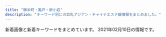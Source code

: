 ```yaml
---
title: "錦糸町・亀戸・新小岩"
description: "キーワード別にの巨乳アジアン・チャイナエステ嬢情報をまとめました。"
---
```


新着画像と新着キーワードをまとめています。
2021年02月10日の情報です。

<DmmAffiliateIns />
<KeywordTable
  shops={
    [
    {
        "station": "JR\u9326\u7cf8\u753a\u99c5\u5317\u53e3",
        "name": "\u30b9\u30de\u30a4\u30eb",
        "img_links": [
            "http://kinshicho-es.xyz/images/left1_2_02.jpg",
            "http://kinshicho-es.xyz/images/top1.jpg",
            "http://kinshicho-es.xyz/images/r2.jpg",
            "http://kinshicho-es.xyz/images/g41.jpg",
            "http://kinshicho-es.xyz/images/g2.jpg",
            "http://kinshicho-es.xyz/images/r1.jpg",
            "http://kinshicho-es.xyz/images/r4.jpg",
            "http://kinshicho-es.xyz/images/top.jpg",
            "http://kinshicho-es.xyz/images/b2.jpg",
            "http://kinshicho-es.xyz/images/b1.jpg",
            "http://kinshicho-es.xyz/images/news-tit1.jpg",
            "http://kinshicho-es.xyz/images/g0.jpg",
            "http://kinshicho-es.xyz/images/g51.jpg",
            "http://kinshicho-es.xyz/images/r3.jpg",
            "http://kinshicho-es.xyz/images/g3.jpg",
            "http://kinshicho-es.xyz/images/g5.jpg"
        ],
        "keywords": {
            "C": 7
        },
        "url": "http://kinshicho-es.xyz/"
    },
    {
        "img_links": [
            "http://iyasimori.jpest.net/uploads//sites/37/2021/01/g2-2-150x150.jpg",
            "http://iyasimori.jpest.net/uploads//sites/37/2021/01/r4-1.jpg",
            "http://iyasimori.jpest.net/uploads//sites/37/2021/01/tite-staff.jpg",
            "http://iyasimori.jpest.net/uploads//sites/37/2021/01/g1-3-150x150.jpg",
            "http://iyasimori.jpest.net/uploads//sites/37/2021/01/a2.jpg",
            "http://iyasimori.jpest.net/uploads//sites/37/2021/01/g4-150x150.jpg",
            "http://iyasimori.jpest.net/uploads//sites/37/2021/01/g2-2.jpg",
            "http://iyasimori.jpest.net/uploads//sites/37/2021/01/r6.jpg",
            "http://iyasimori.jpest.net/uploads//sites/37/2021/01/g5.jpg",
            "http://iyasimori.jpest.net/uploads//sites/37/2021/01/mobile.png",
            "http://iyasimori.jpest.net/uploads//sites/37/2021/01/r3-1.jpg",
            "http://iyasimori.jpest.net/uploads//sites/37/2021/01/top.jpg",
            "http://iyasimori.jpest.net/uploads//sites/37/2021/01/g5-150x150.jpg",
            "http://iyasimori.jpest.net/uploads//sites/37/2021/01/news03.png",
            "http://iyasimori.jpest.net/uploads//sites/37/2021/01/news01.png",
            "http://iyasimori.jpest.net/uploads//sites/37/2021/01/a.jpg",
            "http://iyasimori.jpest.net/uploads//sites/37/2021/01/g1-3.jpg",
            "http://iyasimori.jpest.net/uploads//sites/37/2021/01/g3-2-150x150.jpg",
            "http://iyasimori.jpest.net/uploads//sites/37/2021/01/bj_03.jpg",
            "http://iyasimori.jpest.net/uploads//sites/37/2021/01/g4.jpg",
            "http://iyasimori.jpest.net/uploads//sites/37/2021/01/r5.jpg",
            "http://iyasimori.jpest.net/uploads//sites/37/2021/01/g3-2.jpg"
        ],
        "url": "http://iyasimori.jpest.net/",
        "name": "\u7652\u3057\u306e\u68ee",
        "keywords": {},
        "station": "\u9752\u7825\u99c5"
    },
    {
        "station": "JR\u5c0f\u5ca9\u99c5\u5357\u53e3",
        "url": "http://thaipataya.chm.jp/",
        "keywords": {
            "\u30bb\u30af\u30b7\u30fc": 1,
            "C": 12
        },
        "name": "\u30d1\u30bf\u30e4",
        "img_links": [
            "https://chm.jp/domains1/thaipataya/myimg/imgcom36607_sp.jpg",
            "https://chm.jp/domains1/thaipataya/myimg/imgcom36614_sp.jpg",
            "https://chm.jp/domains1/thaipataya/myimg/imgcom37661_sp.png",
            "https://chm.jp/domains1/thaipataya/myimg/imgcom37356_sp.jpg",
            "https://chm.jp/domains1/thaipataya/myimg/imgcom36633_sp.jpg",
            "https://chm.jp/domains1/thaipataya/myimg/slideimg36561_sp.jpg",
            "https://chm.jp/domains1/thaipataya/myimg/imgcom37361_sp.png",
            "https://chm.jp/domains1/thaipataya/myimg/imgcom36613_sp.jpg",
            "https://chm.jp/domains1/thaipataya/myimg/imgcom37740_sp.png",
            "https://chm.jp/domains1/thaipataya/myimg/imgcom36603_sp.png",
            "https://chm.jp/domains1/thaipataya/myimg/imgcom36578_sp.jpg",
            "https://chm.jp/domains1/thaipataya/myimg/imgcom36566_sp.png",
            "https://chm.jp/domains1/thaipataya/myimg/imgcom37668_sp.png",
            "https://chm.jp/sozai/0_4999/bn122_sp.png",
            "https://chm.jp/domains1/thaipataya/myimg/imgcom37739_sp.png",
            "https://chm.jp/domains1/thaipataya/myimg/imgcom37737_sp.png",
            "https://chm.jp/domains1/thaipataya/myimg/imgcom37730_sp.png",
            "https://chm.jp/domains1/thaipataya/myimg/imgcom37731_sp.png",
            "https://chm.jp/domains1/thaipataya/myimg/imgcom36579_sp.jpg",
            "https://chm.jp/domains1/thaipataya/myimg/imgcom37654_sp.jpg",
            "https://chm.jp/domains1/thaipataya/myimg/slideimg36562_sp.jpg",
            "https://chm.jp/domains1/thaipataya/myimg/imgcom37174_sp.png",
            "https://chm.jp/domains1/thaipataya/myimg/imgcom37734_sp.png",
            "https://chm.jp/domains1/thaipataya/myimg/imgcom36618_sp.png",
            "https://chm.jp/domains1/thaipataya/myimg/imgcom37655_sp.jpg",
            "https://chm.jp/domains1/thaipataya/myimg/imgcom37833_sp.jpg",
            "https://chm.jp/domains1/thaipataya/myimg/imgcom37666_sp.jpg",
            "https://chm.jp/domains1/thaipataya/myimg/imgcom36577_sp.jpg",
            "http://chm.jp/img/linebutton_82x20.png",
            "https://chm.jp/domains1/thaipataya/myimg/imgcom37840_sp.jpg",
            "https://chm.jp/domains1/thaipataya/myimg/imgcom37067_sp.png",
            "https://chm.jp/domains1/thaipataya/myimg/imgcom37357_sp.jpg",
            "https://chm.jp/domains1/thaipataya/myimg/imgcom37725_sp.png",
            "https://chm.jp/domains1/thaipataya/myimg/imgcom36604_sp.jpg",
            "https://chm.jp/domains1/thaipataya/myimg/imgcom37729_sp.png",
            "https://chm.jp/domains1/thaipataya/myimg/imgcom37659_sp.png",
            "https://chm.jp/domains1/thaipataya/myimg/imgcom37660_sp.png",
            "https://chm.jp/domains1/thaipataya/myimg/imgcom37841_sp.jpg",
            "https://chm.jp/domains1/thaipataya/myimg/imgcom37738_sp.png",
            "https://chm.jp/domains1/thaipataya/myimg/imgcom37657_sp.jpg",
            "https://chm.jp/domains1/thaipataya/myimg/imgcom36634_sp.jpg",
            "https://chm.jp/domains1/thaipataya/myimg/imgcom37653_sp.jpg",
            "https://chm.jp/domains1/thaipataya/myimg/imgcom37068_sp.png",
            "https://chm.jp/domains1/thaipataya/myimg/imgcom37355_sp.jpg",
            "https://chm.jp/domains1/thaipataya/myimg/imgcom36635_sp.jpg",
            "https://chm.jp/domains1/thaipataya/myimg/imgcom37667_sp.png",
            "https://chm.jp/domains1/thaipataya/myimg/imgcom37362_sp.png",
            "https://chm.jp/domains1/thaipataya/myimg/imgcom37358_sp.jpg",
            "https://chm.jp/domains1/thaipataya/myimg/imgcom37663_sp.jpg",
            "https://chm.jp/domains1/thaipataya/myimg/imgcom37728_sp.png",
            "https://chm.jp/domains1/thaipataya/myimg/imgcom37736_sp.png",
            "https://chm.jp/domains1/thaipataya/myimg/imgcom36567_sp.jpg",
            "https://chm.jp/domains1/thaipataya/myimg/imgcom36615_sp.png",
            "https://chm.jp/domains1/thaipataya/myimg/imgcom37664_sp.png",
            "https://chm.jp/domains1/thaipataya/myimg/imgcom37834_sp.jpg",
            "https://chm.jp/domains1/thaipataya/myimg/imgcom37733_sp.png",
            "https://chm.jp/domains1/thaipataya/myimg/imgcom37727_sp.png",
            "https://chm.jp/domains1/thaipataya/myimg/imgcom36636_sp.jpg",
            "https://chm.jp/domains1/thaipataya/myimg/imgcom36581_sp.jpg",
            "https://chm.jp/domains1/thaipataya/myimg/imgcom37669_sp.jpg",
            "https://chm.jp/domains1/thaipataya/myimg/imgcom37656_sp.jpg",
            "https://chm.jp/domains1/thaipataya/myimg/imgcom37839_sp.jpg",
            "https://chm.jp/domains1/thaipataya/myimg/slideimg36560_sp.jpg",
            "https://chm.jp/domains1/thaipataya/myimg/imgcom37726_sp.png",
            "https://chm.jp/domains1/thaipataya/myimg/imgcom37665_sp.jpg",
            "https://chm.jp/domains1/thaipataya/myimg/imgcom37662_sp.png",
            "https://chm.jp/domains1/thaipataya/myimg/imgcom36605_sp.jpg",
            "https://chm.jp/domains1/thaipataya/myimg/imgcom37732_sp.png",
            "https://chm.jp/domains1/thaipataya/myimg/imgcom37359_sp.jpg",
            "https://chm.jp/domains1/thaipataya/myimg/imgcom37177_sp.png",
            "https://chm.jp/domains1/thaipataya/myimg/imgcom37658_sp.png",
            "https://chm.jp/domains1/thaipataya/myimg/imgcom36619_sp.jpg",
            "https://chm.jp/domains1/thaipataya/myimg/imgcom36565_sp.jpg",
            "https://chm.jp/domains1/thaipataya/myimg/imgcom37710_sp.jpg",
            "https://chm.jp/domains1/thaipataya/myimg/imgcom36580_sp.jpg",
            "https://chm.jp/domains1/thaipataya/myimg/imgcom36606_sp.jpg",
            "https://chm.jp/domains1/thaipataya/myimg/imgcom37360_sp.jpg",
            "https://chm.jp/domains1/thaipataya/myimg/imgcom37789_sp.png",
            "https://chm.jp/domains1/thaipataya/myimg/imgcom36582_sp.jpg",
            "https://chm.jp/domains1/thaipataya/myimg/imgcom37172_sp.png",
            "https://chm.jp/sozai/0_4999/bn112_sp.png"
        ]
    },
    {
        "station": "JR\u4e80\u6238\u99c5\u5317\u53e3",
        "keywords": {
            "C": 15
        },
        "name": "\u604b\u4eba",
        "img_links": [
            "http://kameido.info/images/1.jpg",
            "http://kameido.info/images/mobile.png",
            "http://kameido.info/images/5.jpg",
            "http://kameido.info/images/6.jpg",
            "http://kameido.info/images/g0.jpg",
            "http://kameido.info/images/r1.jpg",
            "http://kameido.info/images/4.jpg",
            "http://kameido.info/images/2.jpg",
            "http://kameido.info/images/r4.jpg",
            "http://kameido.info/images/3.jpg",
            "http://kameido.info/images/r3.jpg",
            "http://kameido.info/images/new1.jpg",
            "http://kameido.info/images/r2.jpg",
            "http://kameido.info/images/top.jpg"
        ],
        "url": "http://kameido.info/"
    },
    {
        "keywords": {
            "E": 18,
            "G": 9
        },
        "name": "\u4e00\u6642",
        "url": "http://biwert.xyz/",
        "img_links": [
            "http://biwert.xyz/uploads/180620/1-1P62010154K00.png",
            "http://biwert.xyz/uploads/201007/1-20100G4464b26.jpg",
            "http://biwert.xyz/templets/default/picture/staff_t.jpg",
            "http://biwert.xyz/uploads/allimg/180620/1-1P6201013133b.jpg",
            "http://biwert.xyz/uploads/allimg/180620/1-1P620101640O8.png",
            "http://biwert.xyz/uploads/201003/1-2010031G432629.jpg",
            "http://biwert.xyz/images/1-1P621101232H4.png",
            "http://biwert.xyz/templets/default/picture/news.jpg",
            "http://biwert.xyz/uploads/180620/1-1P62010193X63.jpg",
            "http://biwert.xyz/templets/default/picture/rec1.png",
            "http://biwert.xyz/uploads/201003/1-2010031G35C32.jpg",
            "http://biwert.xyz/uploads/201003/1-2010031G3421X.jpg",
            "http://biwert.xyz/uploads/180620/1-1P620101629244.png",
            "http://biwert.xyz/uploads/201109/1-201109141105216.jpg",
            "http://biwert.xyz/uploads/201003/1-2010031G415110.jpg",
            "http://biwert.xyz/templets/default/picture/interior_t.jpg",
            "http://biwert.xyz/templets/default/picture/head.jpg",
            "http://biwert.xyz/uploads/201006/1-2010061F032C0.jpg",
            "http://biwert.xyz/uploads/201006/1-2010061A941445.jpg"
        ],
        "station": "JR\u5c0f\u5ca9\u99c5\u5317\u53e3"
    },
    {
        "img_links": [
            "http://nanaesute.pw/images/g1.jpg",
            "http://nanaesute.pw/images/top_bn2.jpg",
            "http://nanaesute.pw/images/top_bn1.jpg",
            "http://nanaesute.pw/images/flash1.jpg",
            "http://nanaesute.pw/images/g3.jpg",
            "http://nanaesute.pw/images/flash.jpg",
            "http://nanaesute.pw/images/side3.png",
            "http://nanaesute.pw/images/top.png"
        ],
        "keywords": {
            "C": 7
        },
        "station": "JR\u9326\u7cf8\u753a\u99c5",
        "name": "\u306a\u306a",
        "url": "http://nanaesute.pw/"
    },
    {
        "name": "Piano",
        "station": "JR\u65b0\u5c0f\u5ca9\u99c5\u5357\u53e3",
        "keywords": {},
        "url": "https://piano.sweet-relaxation.com/",
        "img_links": [
            "https://piano.sweet-relaxation.com/img/cast/luna-02.jpg",
            "https://piano.sweet-relaxation.com/img/cast/nico-02.jpg",
            "https://piano.sweet-relaxation.com/img/cast/miky-03.jpg",
            "https://piano.sweet-relaxation.com/img/cast/aini-03.jpg",
            "https://piano.sweet-relaxation.com/img/cast/aye-02.jpg",
            "https://piano.sweet-relaxation.com/img/slick/sl-5.jpg",
            "https://piano.sweet-relaxation.com/img/cast/lili-04.jpg",
            "https://piano.sweet-relaxation.com/img/cast/miky-01.jpg",
            "https://piano.sweet-relaxation.com/img/cast/miya-03.jpg",
            "https://piano.sweet-relaxation.com/img/cast/ebi-02.jpg",
            "https://piano.sweet-relaxation.com/img/slick/sl-2.jpg",
            "https://piano.sweet-relaxation.com/img/cast/luna-01.jpg",
            "https://piano.sweet-relaxation.com/img/cast/nana-04.jpg",
            "https://piano.sweet-relaxation.com/img/cast/lili-03.jpg",
            "https://piano.sweet-relaxation.com/img/cast/ai-03.jpg",
            "https://piano.sweet-relaxation.com/img/cast/aini-02.jpg",
            "https://piano.sweet-relaxation.com/img/cast/aini-04.jpg",
            "https://piano.sweet-relaxation.com/img/interior/int-02.jpg",
            "https://piano.sweet-relaxation.com/img/cast/lili-02.jpg",
            "https://piano.sweet-relaxation.com/img/cast/luna-03.jpg",
            "https://piano.sweet-relaxation.com/img/cast/nico-03.jpg",
            "https://piano.sweet-relaxation.com/img/cast/nico-01.jpg",
            "https://piano.sweet-relaxation.com/img/cast/aye-04.jpg",
            "https://piano.sweet-relaxation.com/img/cast/aki-01.jpg",
            "https://piano.sweet-relaxation.com/img/cast/coco-01.jpg",
            "https://piano.sweet-relaxation.com/img/slick/sl-3.jpg",
            "https://piano.sweet-relaxation.com/img/cast/coco-04.jpg",
            "https://piano.sweet-relaxation.com/img/interior/int-04.jpg",
            "https://piano.sweet-relaxation.com/img/cast/lili-01.jpg",
            "https://piano.sweet-relaxation.com/img/cast/aki-02.jpg",
            "https://piano.sweet-relaxation.com/img/cast/coco-02.jpg",
            "https://piano.sweet-relaxation.com/img/cast/nana-01.jpg",
            "https://piano.sweet-relaxation.com/img/cast/miya-04.jpg",
            "https://piano.sweet-relaxation.com/img/cast/ebi-01.jpg",
            "https://piano.sweet-relaxation.com/img/cast/aki-03.jpg",
            "https://piano.sweet-relaxation.com/img/cast/luna-04.jpg",
            "https://piano.sweet-relaxation.com/img/slick/sl-1.jpg",
            "https://piano.sweet-relaxation.com/img/cast/ai-01.jpg",
            "https://piano.sweet-relaxation.com/img/interior/int-01.jpg",
            "https://piano.sweet-relaxation.com/img/cast/miky-02.jpg",
            "https://piano.sweet-relaxation.com/img/slick/sl-6.jpg",
            "https://piano.sweet-relaxation.com/img/cast/miky-04.jpg",
            "https://piano.sweet-relaxation.com/img/slick/sl-4.jpg",
            "https://piano.sweet-relaxation.com/img/cast/ai-02.jpg",
            "https://piano.sweet-relaxation.com/img/interior/int-03.jpg",
            "https://piano.sweet-relaxation.com/img/slick/sl-7.jpg",
            "https://piano.sweet-relaxation.com/img/cast/miya-02.jpg",
            "https://piano.sweet-relaxation.com/img/cast/ai-04.jpg",
            "https://piano.sweet-relaxation.com/img/cast/aye-03.jpg",
            "https://piano.sweet-relaxation.com/img/cast/aini-01.jpg",
            "https://piano.sweet-relaxation.com/img/cast/nana-02.jpg",
            "https://piano.sweet-relaxation.com/img/cast/nico-04.jpg",
            "https://piano.sweet-relaxation.com/img/cast/aye-01.jpg",
            "https://piano.sweet-relaxation.com/img/cast/ebi-03.jpg",
            "https://piano.sweet-relaxation.com/img/cast/coco-03.jpg",
            "https://piano.sweet-relaxation.com/img/cast/nana-03.jpg",
            "https://piano.sweet-relaxation.com/img/cast/ebi-04.jpg",
            "https://piano.sweet-relaxation.com/img/cast/aki-04.jpg",
            "https://piano.sweet-relaxation.com/img/cast/miya-01.jpg"
        ]
    },
    {
        "keywords": {},
        "station": "\u4eac\u6210\u7acb\u77f3\u99c5\u5317\u53e3",
        "url": "http://www.es-royal.click/",
        "img_links": [
            "http://www.es-royal.click/images/b2.jpg",
            "http://www.es-royal.click/images/main_top.jpg",
            "http://www.es-royal.click/images/6.jpg",
            "http://www.es-royal.click/images/news.png",
            "http://www.es-royal.click/img/momo1.jpg",
            "http://www.es-royal.click/img/mimi1.jpg",
            "http://www.es-royal.click/images/head.jpg",
            "http://www.es-royal.click/images/5.jpg",
            "http://www.es-royal.click/img/emi1.jpg",
            "http://www.es-royal.click/images/7.jpg",
            "http://www.es-royal.click/images/8.jpg",
            "http://www.es-royal.click/images/b3.jpg",
            "http://www.es-royal.click/img/aya1.jpg",
            "http://www.es-royal.click/images/int2.png",
            "http://www.es-royal.click/images/sys1.png",
            "http://www.es-royal.click/images/ta.jpg",
            "http://www.es-royal.click/img/nana1.jpg",
            "http://www.es-royal.click/img/miyuki1.jpg",
            "http://www.es-royal.click/images/9.jpg",
            "http://www.es-royal.click/images/staff_t.jpg",
            "http://www.es-royal.click/images/b1.jpg",
            "http://www.es-royal.click/images/1.jpg",
            "http://www.es-royal.click/img/ego1.jpg",
            "http://www.es-royal.click/images/s1.png",
            "http://www.es-royal.click/img/momo2.jpg",
            "http://www.es-royal.click/images/4.jpg",
            "http://www.es-royal.click/images/main_footer.jpg",
            "http://www.es-royal.click/images/int1.png",
            "http://www.es-royal.click/images/interior_t.jpg",
            "http://www.es-royal.click/images/mobile.jpg"
        ],
        "name": "\u5e78\u305b"
    },
    {
        "name": "Aria\uff5e\u30a2\u30ea\u30a2\uff5e",
        "station": "JR\u5c0f\u5ca9\u99c5\u5317\u53e3",
        "img_links": [
            "http://aria.tokyo-relaxtime.asia/img/cast/yaya-03.jpg",
            "http://aria.tokyo-relaxtime.asia/img/cast/nana-03.jpg",
            "http://aria.tokyo-relaxtime.asia/img/cast/risa-01.jpg",
            "http://aria.tokyo-relaxtime.asia/img/cast/nana-04.jpg",
            "http://aria.tokyo-relaxtime.asia/img/cast/risa-03.jpg",
            "http://aria.tokyo-relaxtime.asia/img/cast/rina-03.jpg",
            "http://aria.tokyo-relaxtime.asia/img/cast/aya-04.jpg",
            "http://aria.tokyo-relaxtime.asia/img/cast/risa-04.jpg",
            "http://aria.tokyo-relaxtime.asia/img/cast/apple-03.jpg",
            "http://aria.tokyo-relaxtime.asia/img/cast/yuri-01.jpg",
            "http://aria.tokyo-relaxtime.asia/img/cast/miki-03.jpg",
            "http://aria.tokyo-relaxtime.asia/img/cast/yuri-04.jpg",
            "http://aria.tokyo-relaxtime.asia/img/cast/yumi-02.jpg",
            "http://aria.tokyo-relaxtime.asia/img/cast/yaya-01.jpg",
            "http://aria.tokyo-relaxtime.asia/img/cast/rina-04.jpg",
            "http://aria.tokyo-relaxtime.asia/img/cast/aya-02.jpg",
            "http://aria.tokyo-relaxtime.asia/img/interior/corridor-1.jpg",
            "http://aria.tokyo-relaxtime.asia/img/cast/miki-01.jpg",
            "http://aria.tokyo-relaxtime.asia/img/cast/yaya-04.jpg",
            "http://aria.tokyo-relaxtime.asia/img/slick/st-1.jpg",
            "http://aria.tokyo-relaxtime.asia/img/cast/rina-02.jpg",
            "http://aria.tokyo-relaxtime.asia/img/cast/yuri-03.jpg",
            "http://aria.tokyo-relaxtime.asia/img/cast/yumi-03.jpg",
            "http://aria.tokyo-relaxtime.asia/img/cast/coco-03.jpg",
            "http://aria.tokyo-relaxtime.asia/img/cast/yumi-01.jpg",
            "http://aria.tokyo-relaxtime.asia/img/cast/apple-02.jpg",
            "http://aria.tokyo-relaxtime.asia/img/cast/aki-03.jpg",
            "http://aria.tokyo-relaxtime.asia/img/slick/st-4.jpg",
            "http://aria.tokyo-relaxtime.asia/img/cast/aki-01.jpg",
            "http://aria.tokyo-relaxtime.asia/img/cast/coco-01.jpg",
            "http://aria.tokyo-relaxtime.asia/img/cast/apple-04.jpg",
            "http://aria.tokyo-relaxtime.asia/img/cast/rina-01.jpg",
            "http://aria.tokyo-relaxtime.asia/img/cast/aya-03.jpg",
            "http://aria.tokyo-relaxtime.asia/img/slick/st-5.jpg",
            "http://aria.tokyo-relaxtime.asia/img/cast/yaya-02.jpg",
            "http://aria.tokyo-relaxtime.asia/img/cast/miki-04.jpg",
            "http://aria.tokyo-relaxtime.asia/img/cast/aki-02.jpg",
            "http://aria.tokyo-relaxtime.asia/img/interior/lobby-1.jpg",
            "http://aria.tokyo-relaxtime.asia/img/slick/st-3.jpg",
            "http://aria.tokyo-relaxtime.asia/img/cast/coco-02.jpg",
            "http://aria.tokyo-relaxtime.asia/img/cast/yumi-04.jpg",
            "http://aria.tokyo-relaxtime.asia/img/cast/coco-04.jpg",
            "http://aria.tokyo-relaxtime.asia/img/cast/aki-04.jpg",
            "http://aria.tokyo-relaxtime.asia/img/cast/apple-01.jpg",
            "http://aria.tokyo-relaxtime.asia/img/cast/nana-02.jpg",
            "http://aria.tokyo-relaxtime.asia/img/cast/risa-02.jpg",
            "http://aria.tokyo-relaxtime.asia/img/cast/aya-01.jpg",
            "http://aria.tokyo-relaxtime.asia/img/cast/miki-02.jpg",
            "http://aria.tokyo-relaxtime.asia/img/slick/st-2.jpg",
            "http://aria.tokyo-relaxtime.asia/img/cast/nana-01.jpg"
        ],
        "url": "http://aria.tokyo-relaxtime.asia/",
        "keywords": {}
    },
    {
        "station": "JR\u9326\u7cf8\u753a\u99c5\u5357\u53e3",
        "keywords": {},
        "name": "Cherry",
        "img_links": [
            "http://dccompanyqoo10.cafe24.com/tiffany/images/top/store_bg.png",
            "http://dccompanyqoo10.cafe24.com/tiffany/images/store/store.png",
            "http://dccompanyqoo10.cafe24.com/tiffany/images/common/header.png"
        ],
        "url": "http://cherry-esthe.com/"
    },
    {
        "keywords": {
            "94": 11,
            "82": 11,
            "83": 11,
            "E": 11,
            "C": 41,
            "\u5de8\u4e73": 11,
            "90": 22,
            "\u4e73": 11
        },
        "img_links": [
            "http://hani-est.xyz/images/zi-service.png",
            "http://hani-est.xyz/images/banna.jpg",
            "http://hani-est.xyz/images/zi-ao.png",
            "http://hani-est.xyz/images/new1.jpg",
            "http://hani-est.xyz/images/banna2.jpg",
            "http://hani-est.xyz/images/g4.jpg",
            "http://hani-est.xyz/images/banna1.jpg",
            "http://hani-est.xyz/images/g5.jpg",
            "http://hani-est.xyz/images/g2.jpg",
            "http://hani-est.xyz/images/top.jpg",
            "http://hani-est.xyz/images/a1.jpg",
            "http://hani-est.xyz/images/g1.jpg",
            "http://hani-est.xyz/images/g6.jpg",
            "http://hani-est.xyz/images/zi-newface.png",
            "http://hani-est.xyz/images/zi-pri.png",
            "http://hani-est.xyz/images/zi-staff.png"
        ],
        "name": "\u871c\u82b1",
        "station": "\u897f\u5927\u5cf6\u99c5A1\u51fa\u53e3",
        "url": "http://hani-est.xyz/"
    },
    {
        "name": "Lucky\uff5e\u30e9\u30c3\u30ad\u30fc\uff5e",
        "station": "JR\u9326\u7cf8\u753a\u99c5\u5357\u53e3",
        "keywords": {},
        "img_links": [
            "http://www.es-raku.link/img/kaori1.jpg",
            "http://www.es-raku.link/images/menu/staff.png",
            "http://www.es-raku.link/img/ayaka1.jpg",
            "http://www.es-raku.link/staff/kaori.jpg",
            "http://www.es-raku.link/staff/riri.jpg",
            "http://www.es-raku.link/images/r1.jpg",
            "http://www.es-raku.link/staff/yuki.jpg",
            "http://www.es-raku.link/images/line.png",
            "http://www.es-raku.link/images/head.png",
            "http://www.es-raku.link/images/list.jpg",
            "http://www.es-raku.link/images/int1.png",
            "http://www.es-raku.link/img/riri1.jpg",
            "http://www.es-raku.link/images/int2.png",
            "http://www.es-raku.link/images/menu/top.png",
            "http://www.es-raku.link/staff/mai.jpg",
            "http://www.es-raku.link/images/menu/interior.png",
            "http://www.es-raku.link/images/tel.jpg",
            "http://www.es-raku.link/images/news.jpg",
            "http://www.es-raku.link/images/1.jpg",
            "http://www.es-raku.link/images/sys1.jpg",
            "http://www.es-raku.link/staff/ruru.jpg",
            "http://www.es-raku.link/images/mobile.jpg",
            "http://www.es-raku.link/img/lucky1.jpg",
            "http://www.es-raku.link/images/9.jpg",
            "http://www.es-raku.link/images/6.jpg",
            "http://www.es-raku.link/img/mai1.jpg",
            "http://www.es-raku.link/images/interior_t.png",
            "http://www.es-raku.link/img/yuki1.jpg",
            "http://www.es-raku.link/staff/lucky.jpg",
            "http://www.es-raku.link/images/staff_t.png",
            "http://www.es-raku.link/images/3.jpg",
            "http://www.es-raku.link/images/rtel.jpg",
            "http://www.es-raku.link/images/8.jpg",
            "http://www.es-raku.link/staff/ayaka.jpg",
            "http://www.es-raku.link/images/2.jpg",
            "http://www.es-raku.link/images/7.jpg",
            "http://www.es-raku.link/images/r2.jpg",
            "http://www.es-raku.link/img/ruru1.jpg"
        ],
        "url": "http://www.es-raku.link/"
    },
    {
        "name": "\u30de\u30ea\u30a2\u30d9\u30fc\u30e9",
        "img_links": [
            "http://mariabella.ies.fun/images/r02.jpg",
            "http://mariabella.ies.fun/images/s-recriut.jpg",
            "http://mariabella.ies.fun/photos/sites/45/2019/09/2019092717170772.jpeg",
            "http://mariabella.ies.fun/images/s-staff.jpg",
            "http://mariabella.ies.fun/photos/sites/45/2020/01/2020012420100278.jpeg",
            "http://mariabella.ies.fun/images/info.jpg",
            "http://mariabella.ies.fun/photos/sites/45/2019/09/2019091016323921.jpeg",
            "http://mariabella.ies.fun/images/r01.jpg",
            "http://mariabella.ies.fun/images/mobile1.jpg",
            "http://mariabella.ies.fun/images/pick.jpg",
            "http://mariabella.ies.fun/images/r05.jpg",
            "http://mariabella.ies.fun/images/mobile.jpg",
            "http://mariabella.ies.fun/images/r07.jpg",
            "http://mariabella.ies.fun/images/r03.jpg",
            "http://mariabella.ies.fun/images/r09.jpg",
            "http://mariabella.ies.fun/images/r06.jpg",
            "http://mariabella.ies.fun/photos/sites/45/2018/06/2018062706422857.jpg",
            "http://mariabella.ies.fun/images/r04.jpg",
            "http://mariabella.ies.fun/images/ac3.jpg",
            "http://mariabella.ies.fun/images/top.png",
            "http://mariabella.ies.fun/images/ac1.jpg",
            "http://mariabella.ies.fun/images/news.jpg",
            "http://mariabella.ies.fun/images/ac2.jpg"
        ],
        "station": "JR\u5c0f\u5ca9\u99c5\u5317\u53e3",
        "keywords": {
            "\u30bb\u30af\u30b7\u30fc": 3,
            "E": 3
        },
        "url": "http://mariabella.ies.fun/"
    },
    {
        "img_links": [
            "http://ipidiw.com/relaxnomori/user_data/00000018.jpg",
            "http://ipidiw.com/relaxnomori/images/interior.png",
            "http://ipidiw.com/relaxnomori/user_data/00000017.jpg",
            "http://ipidiw.com/relaxnomori/images/interior_t.jpg",
            "http://ipidiw.com/relaxnomori/user_data/00000020.jpg",
            "http://ipidiw.com/relaxnomori/images/news.jpg",
            "http://ipidiw.com/relaxnomori/images/staff_t.jpg",
            "http://ipidiw.com/relaxnomori/images/rem.jpg",
            "http://ipidiw.com/relaxnomori/images/mobile.jpg",
            "http://ipidiw.com/relaxnomori/user_data/00000019.jpg",
            "http://ipidiw.com/relaxnomori/images/tt.jpg",
            "http://ipidiw.com/relaxnomori/images/tp.png"
        ],
        "keywords": {
            "86": 1,
            "90": 2,
            "93": 1
        },
        "url": "http://ipidiw.com/relaxnomori/",
        "name": "\u30ea\u30e9\u30c3\u30af\u30b9\u306e\u68ee",
        "station": "\u68ee\u4e0b\u99c5A4\u53e3"
    },
    {
        "keywords": {
            "\u30bb\u30af\u30b7\u30fc": 2
        },
        "name": "\u7652\u3057\u306e\u6cc9",
        "station": "JR\u9326\u7cf8\u753a\u99c5\u5317\u53e3",
        "img_links": [
            "https://iyashinoizumi.com/wp-content/uploads/2019/06/momoko1.jpg",
            "https://iyashinoizumi.com/wp-content/uploads/5AA02D30-2C43-42C1-BE02-48E5A5C27E91-226x300.jpeg",
            "https://iyashinoizumi.com/wp-content/uploads/5AA02D30-2C43-42C1-BE02-48E5A5C27E91.jpeg",
            "https://iyashinoizumi.com/wp-content/uploads/2019/06/opening-e1560089346906-1024x314.png",
            "https://iyashinoizumi.com/wp-content/uploads/2019/06/2DD3549C-F937-441D-B0E3-E26520ACFABD-e1559410733851.jpeg",
            "https://iyashinoizumi.com/wp-content/uploads/0731EF09-7405-4B36-8468-B17A307EB894-e1579436226478.jpeg",
            "https://iyashinoizumi.com/wp-content/uploads/2019/06/50CD669B-0FFA-4734-B898-EB3D53E95C21.jpeg",
            "https://iyashinoizumi.com/wp-content/uploads/9B89E764-B754-425D-A9AC-BB5566FA6AC4-270x300.jpeg",
            "https://iyashinoizumi.com/wp-content/uploads/2019/06/43D6BE9C-43F6-45C2-95E5-E775CE725D67.jpeg",
            "https://iyashinoizumi.com/wp-content/uploads/9B89E764-B754-425D-A9AC-BB5566FA6AC4.jpeg",
            "https://iyashinoizumi.com/wp-content/uploads/0731EF09-7405-4B36-8468-B17A307EB894-197x300.jpeg",
            "https://iyashinoizumi.com/wp-content/uploads/rin.jpg",
            "https://iyashinoizumi.com/wp-content/uploads/7208DC4D-6E47-49CE-B1C0-3607E54E114B-210x300.jpeg",
            "https://iyashinoizumi.com/wp-content/uploads/7208DC4D-6E47-49CE-B1C0-3607E54E114B.jpeg",
            "https://iyashinoizumi.com/wp-content/uploads/2019/06/001.jpg",
            "https://iyashinoizumi.com/wp-content/uploads/0731EF09-7405-4B36-8468-B17A307EB894.jpeg",
            "https://iyashinoizumi.com/wp-content/uploads/2019/06/5293C707-270F-4802-8168-1493DA07DDAE.jpeg"
        ],
        "url": "https://iyashinoizumi.com/"
    },
    {
        "name": "\u96c5\u82b3",
        "img_links": [
            "http://www.o-miyabi.com/s/images/t1.jpg",
            "http://www.o-miyabi.com/images/index_03.jpg",
            "http://www.o-miyabi.com/images/info.jpg",
            "http://www.o-miyabi.com/images/index_04.jpg",
            "http://www.o-miyabi.com/images/upload/thumb/e12bb065f2380463.jpg",
            "http://www.o-miyabi.com/images/upload/thumb/6fceb6aef71115ac.jpg",
            "http://www.o-miyabi.com/images/movie_09.jpg",
            "http://www.o-miyabi.com/images/upload/thumb/7713de024ddc43e7.jpg",
            "http://www.o-miyabi.com/images/index_02.jpg",
            "http://www.o-miyabi.com/images/rec_09.jpg",
            "http://www.o-miyabi.com/images/info_02.jpg",
            "http://www.o-miyabi.com/images/index_01.jpg",
            "http://www.o-miyabi.com/s/uploads/02.jpg",
            "http://www.o-miyabi.com/images/index_07.jpg",
            "http://www.o-miyabi.com/images/upload/thumb/04d21d82d11bc049.jpg",
            "http://www.o-miyabi.com/s/image/nav_sys.png",
            "http://www.o-miyabi.com/s/uploads/08.jpg",
            "http://www.o-miyabi.com/images/upload/thumb/1a8371be7358f1df.jpg",
            "http://www.o-miyabi.com/images/upload/thumb/6d7987cae648e809.jpg",
            "http://www.o-miyabi.com/images/upload/thumb/db15ea2226867103.jpg",
            "http://www.o-miyabi.com/images/upload/thumb/51d074f8f9cdb905.jpg",
            "http://www.o-miyabi.com/s/uploads/07.jpg",
            "http://www.o-miyabi.com/s/images/t2.jpg",
            "http://www.o-miyabi.com/images/index_06.jpg",
            "http://www.o-miyabi.com/s/images/slider/next.png",
            "http://www.o-miyabi.com/s/images/t3.jpg",
            "http://www.o-miyabi.com/s/images/slider/2.jpg",
            "http://www.o-miyabi.com/images/upload/thumb/301c9a35b11a384f.jpg",
            "http://www.o-miyabi.com/s/images/tel.png",
            "http://www.o-miyabi.com/s/images/pc.png",
            "http://www.o-miyabi.com/images/index_18.jpg",
            "http://www.o-miyabi.com/images/staff_09.jpg",
            "http://www.o-miyabi.com/images/upload/thumb/57af63e7ff71466b.jpg",
            "http://www.o-miyabi.com/images/index_13.jpg",
            "http://www.o-miyabi.com/s/uploads/03.jpg",
            "http://www.o-miyabi.com/images/index_05.jpg",
            "http://www.o-miyabi.com/s/images/iphone.png",
            "http://www.o-miyabi.com/girl/01.jpg",
            "http://www.o-miyabi.com/s/uploads/06.jpg",
            "http://www.o-miyabi.com/s/images/slider/3.jpg",
            "http://www.o-miyabi.com/images/upload/thumb/0dc07af1006255fa.jpg",
            "http://www.o-miyabi.com/images/upload/thumb/0981f77ac0a1e07f.jpg",
            "http://www.o-miyabi.com/images/rec.jpg",
            "http://www.o-miyabi.com/s/images/service_07.png",
            "http://www.o-miyabi.com/images/upload/thumb/72ffa1fb925d394b.jpg",
            "http://www.o-miyabi.com/s/image/nav_manga.png",
            "http://www.o-miyabi.com/s/uploads/04.jpg",
            "http://www.o-miyabi.com/s/images/slider/1.jpg",
            "http://www.o-miyabi.com/images/index_16.jpg",
            "http://www.o-miyabi.com/s/image/nav_cast.png",
            "http://www.o-miyabi.com/images/upload/thumb/928147996b3538a2.jpg",
            "http://www.o-miyabi.com/images/index_10.jpg",
            "http://www.o-miyabi.com/s/image/nav_top.png",
            "http://www.o-miyabi.com/s/images/okubokomachi.jpg",
            "http://www.o-miyabi.com/s/images/service_03.png",
            "http://www.o-miyabi.com/images/index_09.jpg",
            "http://www.o-miyabi.com/images/info_09.jpg",
            "http://www.o-miyabi.com/s/image/nav_hotel.png",
            "http://www.o-miyabi.com/s/uploads/01.jpg",
            "http://www.o-miyabi.com/s/images/service_01.png",
            "http://www.o-miyabi.com/images/index_19.jpg",
            "http://www.o-miyabi.com/s/image/nav_topics.png",
            "http://www.o-miyabi.com/s/images/slider/prev.png",
            "http://www.o-miyabi.com/s/images/top_2.jpg",
            "http://www.o-miyabi.com/images/index_14.jpg"
        ],
        "station": "JR\u65b0\u5c0f\u5ca9\u99c5\u5357\u53e3",
        "keywords": {
            "H": 2,
            "D": 4,
            "84": 2,
            "85": 4,
            "89": 6,
            "98": 2,
            "C": 12,
            "86": 2
        },
        "url": "http://www.o-miyabi.com/"
    },
    {
        "name": "Remoon",
        "station": "JR\u4e80\u6238\u99c5\u6771\u53e3",
        "img_links": [
            "http://yousei.xyz/images/top.png",
            "http://yousei.xyz/images/g3.jpg",
            "http://yousei.xyz/images/recuit.jpg",
            "http://yousei.xyz/images/r2.jpg",
            "http://yousei.xyz/images/r3.jpg",
            "http://yousei.xyz/images/g4.jpg",
            "http://yousei.xyz/images/g5.jpg",
            "http://yousei.xyz/images/r1.jpg",
            "http://yousei.xyz/images/r4.jpg",
            "http://yousei.xyz/images/g1.jpg",
            "http://yousei.xyz/images/g6.jpg",
            "http://yousei.xyz/images/g2.jpg"
        ],
        "url": "http://yousei.xyz/",
        "keywords": {}
    },
    {
        "img_links": [
            "http://momiji.me-es.com/images/01.jpg",
            "http://momiji.me-es.com/images/index_14.jpg",
            "http://momiji.me-es.com/images/info.jpg",
            "http://momiji.me-es.com/girl/016a.jpg",
            "http://momiji.me-es.com/images/index_09.jpg",
            "http://momiji.me-es.com/images/assecc.jpg",
            "http://momiji.me-es.com/girl/014.jpg",
            "http://momiji.me-es.com/images/index_08.jpg",
            "http://momiji.me-es.com/girl/07a.jpg",
            "http://momiji.me-es.com/girl/06a.jpg",
            "http://momiji.me-es.com/girl/04.jpg",
            "http://momiji.me-es.com/images/02.jpg",
            "http://momiji.me-es.com/images/index_05.jpg",
            "http://momiji.me-es.com/girl/01.jpg",
            "http://momiji.me-es.com/girl/010a.jpg",
            "http://momiji.me-es.com/girl/07.jpg",
            "http://momiji.me-es.com/girl/011.jpg",
            "http://momiji.me-es.com/images/index_04.jpg",
            "http://momiji.me-es.com/girl/019.jpg",
            "http://momiji.me-es.com/girl/015.jpg",
            "http://momiji.me-es.com/girl/09.jpg",
            "http://momiji.me-es.com/girl/013.jpg",
            "http://momiji.me-es.com/images/info.png",
            "http://momiji.me-es.com/girl/05a.jpg",
            "http://momiji.me-es.com/images/index_06.jpg",
            "http://momiji.me-es.com/girl/017.jpg",
            "http://momiji.me-es.com/girl/015a.jpg",
            "http://momiji.me-es.com/girl/05.jpg",
            "http://momiji.me-es.com/images/index_03.jpg",
            "http://momiji.me-es.com/girl/06.jpg",
            "http://momiji.me-es.com/images/index_07.jpg",
            "http://momiji.me-es.com/girl/02.jpg",
            "http://momiji.me-es.com/images/staff.png",
            "http://momiji.me-es.com/girl/08a.jpg",
            "http://momiji.me-es.com/girl/08.jpg",
            "http://momiji.me-es.com/girl/014a.jpg",
            "http://momiji.me-es.com/images/index_13.jpg",
            "http://momiji.me-es.com/girl/018.jpg",
            "http://momiji.me-es.com/girl/010.jpg",
            "http://momiji.me-es.com/images/index_01.jpg",
            "http://momiji.me-es.com/girl/012.jpg",
            "http://momiji.me-es.com/girl/016.jpg",
            "http://momiji.me-es.com/girl/011a.jpg",
            "http://momiji.me-es.com/images/index_12.jpg",
            "http://momiji.me-es.com/girl/03.jpg",
            "http://momiji.me-es.com/girl/00.jpg"
        ],
        "keywords": {
            "E": 8,
            "86": 6,
            "90": 2,
            "85": 4,
            "89": 10,
            "83": 2,
            "88": 6,
            "87": 6,
            "84": 2,
            "C": 6,
            "D": 10
        },
        "url": "http://momiji.me-es.com/",
        "name": "\u3082\u307f\u3058",
        "station": "JR\u65b0\u5c0f\u5ca9\u99c5\u5317\u53e3"
    },
    {
        "station": "JR\u4e80\u6238\u99c5\u6771\u53e3",
        "name": "Mirage\uff5e\u30df\u30e9\u30fc\u30b8\u30e5\uff5e",
        "keywords": {},
        "img_links": [
            "http://mirage.sweet-relaxation.com/img/cast/eri-02.jpg",
            "http://mirage.sweet-relaxation.com/img/cast/key-02.jpg",
            "http://mirage.sweet-relaxation.com/img/cast/miya-03.jpg",
            "http://mirage.sweet-relaxation.com/img/cast/eri-01.jpg",
            "http://mirage.sweet-relaxation.com/img/cast/key-01.jpg",
            "http://mirage.sweet-relaxation.com/img/cast/yaya-01.jpg",
            "http://mirage.sweet-relaxation.com/img/cast/key-03.jpg",
            "http://mirage.sweet-relaxation.com/img/cast/miya-02.jpg",
            "http://mirage.sweet-relaxation.com/img/cast/yumi-01.jpg",
            "http://mirage.sweet-relaxation.com/img/cast/nanar-02.jpg",
            "http://mirage.sweet-relaxation.com/img/cast/nina-01.jpg",
            "http://mirage.sweet-relaxation.com/img/cast/olive-01.jpg",
            "http://mirage.sweet-relaxation.com/img/cast/nanar-01.jpg",
            "http://mirage.sweet-relaxation.com/img/cast/yumi-02.jpg",
            "http://mirage.sweet-relaxation.com/img/cast/yaya-02.jpg",
            "http://mirage.sweet-relaxation.com/img/cast/miya-01.jpg",
            "http://mirage.sweet-relaxation.com/img/cast/yumi-03.jpg",
            "http://mirage.sweet-relaxation.com/img/cast/ran-01.jpg",
            "http://mirage.sweet-relaxation.com/img/cast/olive-02.jpg",
            "http://mirage.sweet-relaxation.com/img/cast/ran-02.jpg",
            "http://mirage.sweet-relaxation.com/img/cast/eri-03.jpg",
            "http://mirage.sweet-relaxation.com/img/cast/olive-03.jpg",
            "http://mirage.sweet-relaxation.com/img/cast/yaya-03.jpg",
            "http://mirage.sweet-relaxation.com/img/interior/corridor-1.jpg",
            "http://mirage.sweet-relaxation.com/img/cast/nanar-03.jpg",
            "http://mirage.sweet-relaxation.com/img/cast/ran-03.jpg",
            "http://mirage.sweet-relaxation.com/img/cast/nina-03.jpg",
            "http://mirage.sweet-relaxation.com/img/cast/nina-02.jpg"
        ],
        "url": "http://mirage.sweet-relaxation.com/"
    },
    {
        "url": "http://yukinosakura.tyo.cm/",
        "station": "JR\u4e80\u6238\u99c5\u5317\u53e3",
        "name": "\u685c\u82b1",
        "img_links": [
            "http://yukinosakura.a2.webnavi.work/upload/sites/72/2020/04/2020040708052241.jpg",
            "http://yukinosakura.a2.webnavi.work/upload/sites/72/2020/04/2020040708052456.jpg",
            "http://yukinosakura.tyo.cm/images/room4.jpg",
            "http://yukinosakura.a2.webnavi.work/upload/sites/72/2020/04/2020040708052118.jpg",
            "http://yukinosakura.tyo.cm/images/s_news.jpg",
            "http://yukinosakura.a2.webnavi.work/upload/sites/72/2020/04/2020040708052434.jpg",
            "http://yukinosakura.tyo.cm/images/s_shedule.jpg",
            "http://yukinosakura.tyo.cm/images/room1.jpg",
            "http://yukinosakura.tyo.cm/images/room3.jpg",
            "http://yukinosakura.a2.webnavi.work/upload/sites/72/2020/04/2020040708052353.jpg",
            "http://yukinosakura.tyo.cm/images/top.jpg",
            "http://yukinosakura.tyo.cm/images/s_staff.jpg",
            "http://yukinosakura.tyo.cm/images/mobile.jpg",
            "http://yukinosakura.tyo.cm/images/room2.jpg"
        ],
        "keywords": {
            "83": 6,
            "C": 18,
            "85": 12,
            "D": 24,
            "86": 12
        }
    },
    {
        "name": "\u3088\u308d\u3053\u3073",
        "url": "http://k-yorocobi.com/",
        "station": "JR\u9326\u7cf8\u753a\u99c5\u5317\u53e3",
        "img_links": [
            "http://k-yorocobi.com/images/bar-interior.png",
            "http://k-yorocobi.com/images/c-interior.png",
            "http://k-yorocobi.com/staff/s-emi.jpg",
            "http://k-yorocobi.com/images/bar-cam.png",
            "http://k-yorocobi.com/images/bar-pickup.png",
            "http://k-yorocobi.com/images/b-movie.png",
            "http://k-yorocobi.com/images/b-mobile.png",
            "http://k-yorocobi.com/images/c-top.png",
            "http://k-yorocobi.com/staff/s-tika.jpg",
            "http://k-yorocobi.com/pic/pic2.jpg",
            "http://k-yorocobi.com/images/b-tel.png",
            "http://k-yorocobi.com/staff/s-rina.jpg",
            "http://k-yorocobi.com/images/b-awaawa.png",
            "http://k-yorocobi.com/images/bar-news.png",
            "http://k-yorocobi.com/pic/pic3.jpg",
            "http://k-yorocobi.com/images/footer.png",
            "http://k-yorocobi.com/images/bill.jpg",
            "http://k-yorocobi.com/staff/s-yuyu.jpg",
            "http://k-yorocobi.com/pic/pic1.jpg",
            "http://k-yorocobi.com/pic/pic4.jpg",
            "http://k-yorocobi.com/images/bar-staff.png",
            "http://k-yorocobi.com/images/c-staff.png"
        ],
        "keywords": {}
    },
    {
        "img_links": [
            "https://kinshicho-mensesthe.net/images/footer-l.png",
            "https://kinshicho-mensesthe.net/staff2/yuki-s1.jpg",
            "https://kinshicho-mensesthe.net/room/3-s.jpg",
            "https://kinshicho-mensesthe.net/images/header3.png",
            "https://kinshicho-mensesthe.net/images/qrcode.png",
            "https://kinshicho-mensesthe.net/mens-esthe-massage/2020/02/06/sora-s1.jpg",
            "https://kinshicho-mensesthe.net/staff2/rui-l1.jpg",
            "https://kinshicho-mensesthe.net/staff2/rika-s1.jpg",
            "https://kinshicho-mensesthe.net/room/esthe1.jpg",
            "https://kinshicho-mensesthe.net/staff2/haruka-l1.jpg",
            "https://kinshicho-mensesthe.net/staff2/sora-s1.jpg",
            "https://kinshicho-mensesthe.net/staff2/kiki-l1.jpg",
            "https://kinshicho-mensesthe.net/staff2/sakura-s2.jpg",
            "https://kinshicho-mensesthe.net/room/1-l.jpg",
            "https://kinshicho-mensesthe.net/staff2/kiki-s1.jpg",
            "https://kinshicho-mensesthe.net/mens-esthe-massage/2020/10/17/moe-s1.jpg",
            "https://kinshicho-mensesthe.net/images/footer-r.png",
            "https://kinshicho-mensesthe.net/staff2/satomi-s1.jpg",
            "https://kinshicho-mensesthe.net/staff2/sakura-l2.jpg",
            "https://kinshicho-mensesthe.net/room/2-l.jpg",
            "https://kinshicho-mensesthe.net/mens-esthe-massage/2020/02/06/satomi-s1.jpg",
            "https://kinshicho-mensesthe.net/room/esthe2.jpg",
            "https://kinshicho-mensesthe.net/images/main1.jpg",
            "https://kinshicho-mensesthe.net/staff2/haruka-s1.jpg",
            "https://kinshicho-mensesthe.net/images/camp.png",
            "https://kinshicho-mensesthe.net/staff2/satomi-l1.jpg",
            "https://kinshicho-mensesthe.net/room/6-s.jpg",
            "https://kinshicho-mensesthe.net/staff2/moe-s1.jpg",
            "https://kinshicho-mensesthe.net/staff2/sera-s1.jpg",
            "https://kinshicho-mensesthe.net/button/home.png",
            "https://kinshicho-mensesthe.net/images/main-sp.jpg",
            "https://kinshicho-mensesthe.net/button/staff.png",
            "https://kinshicho-mensesthe.net/room/3-l.jpg",
            "https://kinshicho-mensesthe.net/button/blog.png",
            "https://kinshicho-mensesthe.net/staff2/yumi-s1.jpg",
            "https://kinshicho-mensesthe.net/images/flower.png",
            "https://kinshicho-mensesthe.net/room/4-l.jpg",
            "https://kinshicho-mensesthe.net/room/5-s.jpg",
            "https://kinshicho-mensesthe.net/staff2/sera-l1.jpg",
            "https://kinshicho-mensesthe.net/staff2/mai-l1.jpg",
            "https://kinshicho-mensesthe.net/room/4-s.jpg",
            "https://kinshicho-mensesthe.net/staff2/yumi-l1.jpg",
            "https://kinshicho-mensesthe.net/staff2/sora-l1.jpg",
            "https://kinshicho-mensesthe.net/room/1-s.jpg",
            "https://kinshicho-mensesthe.net/staff2/yuka-s1.jpg",
            "https://kinshicho-mensesthe.net/room/6-l.jpg",
            "https://kinshicho-mensesthe.net/staff2/saki-s1.jpg",
            "https://kinshicho-mensesthe.net/staff2/yuki-l1.jpg",
            "https://kinshicho-mensesthe.net/staff2/kokomi-s1.jpg",
            "https://kinshicho-mensesthe.net/staff2/kokomi-l1.jpg",
            "https://kinshicho-mensesthe.net/room/2-s.jpg",
            "https://kinshicho-mensesthe.net/room/5-l.jpg",
            "https://kinshicho-mensesthe.net/staff2/rui-s1.jpg",
            "https://kinshicho-mensesthe.net/mens-esthe-massage/2020/01/22/yuki-s1.jpg",
            "https://kinshicho-mensesthe.net/staff2/mai-s1.jpg",
            "https://kinshicho-mensesthe.net/staff2/rika-l1.jpg",
            "https://kinshicho-mensesthe.net/staff2/saki-l1.jpg",
            "https://kinshicho-mensesthe.net/images/clear.png",
            "https://kinshicho-mensesthe.net/room/esthe3.jpg"
        ],
        "keywords": {
            "87": 28,
            "86": 28,
            "C": 70,
            "88": 14,
            "D": 126,
            "89": 14,
            "83": 14,
            "92": 14,
            "E": 14,
            "85": 98
        },
        "name": "KIRARA",
        "url": "https://kinshicho-mensesthe.net/",
        "station": "JR\u9326\u7cf8\u753a\u99c5\u5317\u53e3"
    },
    {
        "url": "http://el-grande.asia/",
        "img_links": [
            "http://el-grande.asia/img/cast/sara-05.jpg",
            "http://el-grande.asia/img/cast/lucy-03.jpg",
            "http://el-grande.asia/img/dagger.png",
            "http://el-grande.asia/img/cast/sara-06.jpg",
            "http://el-grande.asia/img/cast/hana-01.jpg",
            "http://el-grande.asia/img/cast/lucy-01.jpg",
            "http://el-grande.asia/img/cast/mai-01.jpg",
            "http://el-grande.asia/img/btn_cast.png",
            "http://el-grande.asia/img/cast/baby-02.jpg",
            "http://el-grande.asia/img/cast/aki-04.jpg",
            "http://el-grande.asia/img/cast/rey-01.jpg",
            "http://el-grande.asia/img/cast/hana-03.jpg",
            "http://el-grande.asia/img/cast/haru-01.jpg",
            "http://el-grande.asia/img/btn_interior.png",
            "http://el-grande.asia/img/cast/mei-01.jpg",
            "http://el-grande.asia/img/cast/ringo-02.jpg",
            "http://el-grande.asia/img/cast/misa-01.jpg",
            "http://el-grande.asia/img/cast/ringo-04.jpg",
            "http://el-grande.asia/img/cast/aki-01.jpg",
            "http://el-grande.asia/img/btn_top.png",
            "http://el-grande.asia/img/interior/lobby-1.jpg",
            "http://el-grande.asia/img/cast/haru-02.jpg",
            "http://el-grande.asia/img/cast/haru-03.jpg",
            "http://el-grande.asia/img/cast/baby-03.jpg",
            "http://el-grande.asia/img/cast/mei-02.jpg",
            "http://el-grande.asia/img/cast/ringo-01.jpg",
            "http://el-grande.asia/img/cast/baby-01.jpg",
            "http://el-grande.asia/img/cast/rey-02.jpg",
            "http://el-grande.asia/img/cast/baby-04.jpg",
            "http://el-grande.asia/img/cast/haru-04.jpg",
            "http://el-grande.asia/img/interior/shower-4.jpg",
            "http://el-grande.asia/img/cast/misa-04.jpg",
            "http://el-grande.asia/img/cast/aki-03.jpg",
            "http://el-grande.asia/img/cast/lucy-02.jpg",
            "http://el-grande.asia/img/interior/corridor-1.jpg",
            "http://el-grande.asia/img/cast/rey-04.jpg",
            "http://el-grande.asia/img/cast/hana-04.jpg",
            "http://el-grande.asia/img/cast/sara-08.jpg",
            "http://el-grande.asia/img/cast/hana-02.jpg",
            "http://el-grande.asia/img/btn_twitter.png",
            "http://el-grande.asia/img/cast/mai-03.jpg",
            "http://el-grande.asia/img/cast/lucy-04.jpg",
            "http://el-grande.asia/img/cast/aki-02.jpg",
            "http://el-grande.asia/img/cast/mei-03.jpg",
            "http://el-grande.asia/img/cast/mei-04.jpg",
            "http://el-grande.asia/img/cast/ringo-03.jpg",
            "http://el-grande.asia/img/cast/mai-04.jpg"
        ],
        "keywords": {},
        "name": "\u30a8\u30eb\u30b0\u30e9\u30f3\u30c7-elgrande-",
        "station": "JR\u65b0\u5c0f\u5ca9\u99c5\u5357\u53e3"
    },
    {
        "img_links": [
            "http://www.hu-wa.work/images/ta.jpg",
            "http://www.hu-wa.work/images/staff_t.jpg",
            "http://www.hu-wa.work/images/1.png",
            "http://www.hu-wa.work/staff/yuna.jpg",
            "http://www.hu-wa.work/images/6.png",
            "http://www.hu-wa.work/staff/kaori.jpg",
            "http://www.hu-wa.work/img/miki1.jpg",
            "http://www.hu-wa.work/img/yuna1.jpg",
            "http://www.hu-wa.work/images/int2.png",
            "http://www.hu-wa.work/staff/ayumi.jpg",
            "http://www.hu-wa.work/img/miho1.jpg",
            "http://www.hu-wa.work/staff/miki.jpg",
            "http://www.hu-wa.work/img/ayumi1.jpg",
            "http://www.hu-wa.work/images/4.png",
            "http://www.hu-wa.work/images/5.png",
            "http://www.hu-wa.work/images/tel.jpg",
            "http://www.hu-wa.work/staff/maya.jpg",
            "http://www.hu-wa.work/images/2.png",
            "http://www.hu-wa.work/img/kaori1.jpg",
            "http://www.hu-wa.work/img/maya1.jpg",
            "http://www.hu-wa.work/images/interior_t.jpg",
            "http://www.hu-wa.work/images/s1.png",
            "http://www.hu-wa.work/staff/miho.jpg",
            "http://www.hu-wa.work/images/int1.png",
            "http://www.hu-wa.work/images/sys.png",
            "http://www.hu-wa.work/images/3.png",
            "http://www.hu-wa.work/images/news.png",
            "http://www.hu-wa.work/images/head.jpg"
        ],
        "station": "JR\u5c0f\u5ca9\u99c5\u5357\u53e3",
        "keywords": {},
        "url": "http://www.hu-wa.work/",
        "name": "Angel\u2019s Smile"
    },
    {
        "station": "JR\u65b0\u5c0f\u5ca9\u99c5\u5357\u53e3",
        "img_links": [
            "http://y-rlx.net/images/acc_tit.jpg",
            "http://y-rlx.net/images/index_09.jpg",
            "http://y-rlx.net/images/index_21.jpg",
            "http://y-rlx.net/girl/09a.jpg",
            "http://y-rlx.net/images/sys.jpg",
            "http://y-rlx.net/images/index_14.png",
            "http://y-rlx.net/images/index_13.jpg",
            "http://y-rlx.net/images/index_02.png",
            "http://y-rlx.net/images/index_10.jpg",
            "http://y-rlx.net/girl/02.jpg",
            "http://y-rlx.net/images/acc_tit01.jpg",
            "http://y-rlx.net/images/index_16.png",
            "http://y-rlx.net/images/rec_16.jpg",
            "http://y-rlx.net/images/index_08.jpg",
            "http://y-rlx.net/girl/010.jpg",
            "http://y-rlx.net/images/index_06.png",
            "http://y-rlx.net/images/02.png",
            "http://y-rlx.net/images/acc_16.jpg",
            "http://y-rlx.net/images/info.png",
            "http://y-rlx.net/girl/07a.jpg",
            "http://y-rlx.net/girl/07.jpg",
            "http://y-rlx.net/images/line.jpg",
            "http://y-rlx.net/images/sys_16.jpg",
            "http://y-rlx.net/girl/05.jpg",
            "http://y-rlx.net/images/03.png",
            "http://y-rlx.net/girl/01.jpg",
            "http://y-rlx.net/girl/03.jpg",
            "http://y-rlx.net/images/rec.jpg",
            "http://y-rlx.net/images/rex_16.jpg",
            "http://y-rlx.net/images/index_07.png",
            "http://y-rlx.net/images/index_04.png",
            "http://y-rlx.net/girl/05a.jpg",
            "http://y-rlx.net/girl/p01.jpg",
            "http://y-rlx.net/girl/03a.jpg",
            "http://y-rlx.net/girl/06.jpg",
            "http://y-rlx.net/images/index_11.jpg",
            "http://y-rlx.net/girl/010a.jpg",
            "http://y-rlx.net/images/01.png",
            "http://y-rlx.net/images/index_19.png",
            "http://y-rlx.net/images/index_23.jpg",
            "http://y-rlx.net/images/staff_16.jpg",
            "http://y-rlx.net/girl/00.jpg",
            "http://y-rlx.net/images/index_12.jpg",
            "http://y-rlx.net/girl/08.jpg",
            "http://y-rlx.net/girl/09.jpg",
            "http://y-rlx.net/images/acc_tit03.jpg"
        ],
        "name": "\u7f8e\u697d",
        "keywords": {
            "92": 1,
            "89": 1,
            "85": 1,
            "87": 1,
            "86": 2,
            "95": 2,
            "90": 1
        },
        "url": "http://y-rlx.net/"
    },
    {
        "name": "\u3042\u308f\u308f",
        "keywords": {
            "87": 4,
            "89": 4,
            "D": 8,
            "85": 4,
            "C": 2
        },
        "url": "http://www.awawa-es.info/",
        "img_links": [
            "http://www.awawa-es.info/img/h3.png",
            "http://www.awawa-es.info/p/cc.jpg",
            "http://www.awawa-es.info/p/aa.jpg",
            "http://www.awawa-es.info/img/images/sys_01.png",
            "http://www.awawa-es.info/photo/202011/1604645058826879711.png",
            "http://www.awawa-es.info/img/acc.png",
            "http://www.awawa-es.info/photo/home/2391374197264.jpg",
            "http://www.awawa-es.info/img/hstaff.png",
            "http://www.awawa-es.info/img/h1.png",
            "http://www.awawa-es.info/photo/home/5241604645075.jpg",
            "http://www.awawa-es.info/img/s2.jpg",
            "http://www.awawa-es.info/img/rm.jpg",
            "http://www.awawa-es.info/img/hsys.png",
            "http://www.awawa-es.info/photo/202009/15998945321509738889.jpeg",
            "http://www.awawa-es.info/img/sd.png",
            "http://www.awawa-es.info/photo/201605/14635511391411412709.jpg",
            "http://www.awawa-es.info/photo/202009/15998944321424280736.jpeg",
            "http://www.awawa-es.info/img/s1.jpg",
            "http://www.awawa-es.info/photo/202002/1580956374749618033.jpg",
            "http://www.awawa-es.info/p/4.jpg",
            "http://www.awawa-es.info/p/1.jpg",
            "http://www.awawa-es.info/img/images/sys_05.png",
            "http://www.awawa-es.info/photo/home/4051599894438.jpg",
            "http://www.awawa-es.info/img/h2.png",
            "http://www.awawa-es.info/img/i1.jpg",
            "http://www.awawa-es.info/img/images/sys_04.png",
            "http://www.awawa-es.info/photo/home/7151463551145.jpg",
            "http://www.awawa-es.info/img/tmp.jpg",
            "http://www.awawa-es.info/p/3.jpg",
            "http://www.awawa-es.info/img/bottom.jpg",
            "http://www.awawa-es.info/p/bb.jpg",
            "http://www.awawa-es.info/photo/201307/1374197215469380174.jpg",
            "http://www.awawa-es.info/img/images/sys_03.png",
            "http://www.awawa-es.info/img/images/sys_02.png",
            "http://www.awawa-es.info/img/i2.jpg",
            "http://www.awawa-es.info/photo/201307/13741973921454741938.jpg",
            "http://www.awawa-es.info/photo/home/3281580956380.jpg",
            "http://www.awawa-es.info/img/images/sys_06.png",
            "http://www.awawa-es.info/img/return.png",
            "http://www.awawa-es.info/photo/home/4241374197436.jpg",
            "http://www.awawa-es.info/p/2.jpg",
            "http://www.awawa-es.info/img/hinfo.png",
            "http://www.awawa-es.info/img/hjob.png"
        ],
        "station": "JR\u9326\u7cf8\u753a\u99c5\u5357\u53e3"
    },
    {
        "keywords": {
            "86": 13,
            "88": 1,
            "D": 16,
            "89": 2
        },
        "img_links": [
            "http://www.sh-yuki.work/images/1.jpg",
            "http://www.sh-yuki.work/images/room4.jpg",
            "http://www.sh-yuki.work/uploads/201214/1-201214162100347.jpg",
            "http://www.sh-yuki.work/images/end.png",
            "http://www.sh-yuki.work/uploads/200713/1-200G3110344421.jpg",
            "http://www.sh-yuki.work/uploads/200713/1-200G3125135C2.jpg",
            "http://www.sh-yuki.work/uploads/201215/1-201215145153M4.jpg",
            "http://www.sh-yuki.work/uploads/190105/1-1Z105143940E6.jpg",
            "http://www.sh-yuki.work/uploads/200620/1-20062015425B54.jpg",
            "http://www.sh-yuki.work/uploads/200110/1-20011013245Y49.jpg",
            "http://www.sh-yuki.work/uploads/191104/1-1911041I124915.jpg",
            "http://www.sh-yuki.work/uploads/191006/1-191006105P61Z.jpg",
            "http://www.sh-yuki.work/uploads/200218/1-20021Q3591A57.jpg",
            "http://www.sh-yuki.work/images/room1.jpg",
            "http://www.sh-yuki.work/images/mobile.jpg",
            "http://www.sh-yuki.work/uploads/190105/1-1Z1051440193X.jpg",
            "http://www.sh-yuki.work/uploads/201214/1-20121416231WV.jpg",
            "http://www.sh-yuki.work/uploads/191227/1-19122F94110460.jpg",
            "http://www.sh-yuki.work/uploads/200620/1-200620154311K4.jpg",
            "http://www.sh-yuki.work/uploads/200127/1-20012G02404310.jpg",
            "http://www.sh-yuki.work/images/lanmu3.jpg",
            "http://www.sh-yuki.work/images/s_news.jpg",
            "http://www.sh-yuki.work/uploads/191028/1-19102Q03S5a4.jpg",
            "http://www.sh-yuki.work/images/nbj2.jpg",
            "http://www.sh-yuki.work/uploads/200618/1-20061Q6342Y06.jpg",
            "http://www.sh-yuki.work/uploads/191021/1-19102116361I39.jpg",
            "http://www.sh-yuki.work/uploads/191221/1-191221111A3123.jpg",
            "http://www.sh-yuki.work/uploads/190105/1-1Z105143R9539.jpg",
            "http://www.sh-yuki.work/images/top.png",
            "http://www.sh-yuki.work/uploads/191227/1-19122F93911958.jpg",
            "http://www.sh-yuki.work/images/s_staff.jpg",
            "http://www.sh-yuki.work/uploads/201215/1-201215145200113.jpg",
            "http://www.sh-yuki.work/images/lanmu5.jpg",
            "http://www.sh-yuki.work/images/lanmu4.jpg",
            "http://www.sh-yuki.work/uploads/200618/1-20061Q633094V.jpg",
            "http://www.sh-yuki.work/uploads/190105/1-1Z105143921224.jpg",
            "http://www.sh-yuki.work/uploads/191006/1-191006105IM24.jpg",
            "http://www.sh-yuki.work/images/room3.jpg",
            "http://www.sh-yuki.work/uploads/190110/1-1Z110093529363.png",
            "http://www.sh-yuki.work/uploads/191202/1-191202154021200.jpg",
            "http://www.sh-yuki.work/images/lanmu2.jpg",
            "http://www.sh-yuki.work/uploads/200218/1-20021Q359301Q.jpg",
            "http://www.sh-yuki.work/images/room2.jpg"
        ],
        "name": "\u3086\u304d",
        "station": "JR\u5c0f\u5ca9\u99c5\u5317\u53e3",
        "url": "http://www.sh-yuki.work/"
    },
    {
        "station": "JR\u9326\u7cf8\u753a\u99c5\u5357\u53e3",
        "img_links": [
            "http://es-koibito.work/_src/47079081/7261563932146_.pic_hd.jpg",
            "http://es-koibito.work/_src/47079080/7281563932147_.pic_hd.jpg",
            "http://mosaic.heteml.jp/es-koibito.work/4.jpg",
            "http://es-koibito.work/_src/18546607/wechatimg2727.jpg",
            "http://es-koibito.work/_src/47079082/wechatimg62.jpg",
            "http://es-koibito.work/_src/47079078/7251563932146_.pic_hd.jpg",
            "http://es-koibito.work/_src/47079079/7271563932147_.pic_hd.jpg",
            "http://es-koibito.work/_src/37889091/wechatimg2727.jpg",
            "http://mosaic.heteml.jp/es-koibito.work/5.jpg",
            "http://es-koibito.work/_src/18546595/shift.jpg",
            "http://es-koibito.work/_src/18546552/staff12.jpg",
            "http://es-koibito.work/_src/18546542/sign.png",
            "http://es-koibito.work/_src/18546559/sign.png",
            "http://mosaic.heteml.jp/es-koibito.work/2.jpg",
            "http://es-koibito.work/_src/18546847/img20180614190233601852.jpg",
            "http://es-koibito.work/_src/18546577/sign.png",
            "http://es-koibito.work/_src/18546610/wechatimg5037.jpg",
            "http://es-koibito.work/_src/37889089/wechatimg2746.jpg",
            "http://es-koibito.work/_src/18546585/sign.png",
            "http://es-koibito.work/_src/18546543/sign.png",
            "http://es-koibito.work/_src/37016944/wechatimg2726.jpg",
            "http://es-koibito.work/_src/18546604/staff12.jpg",
            "http://es-koibito.work/_src/18546567/sign.png",
            "http://es-koibito.work/_src/37018722/img20191113104249545960.jpg",
            "http://mosaic.heteml.jp/es-koibito.work/3.jpg",
            "http://es-koibito.work/_src/18546575/wechatimg2726.jpg",
            "http://es-koibito.work/_src/18546593/shift.jpg",
            "http://es-koibito.work/_src/18546596/shift.jpg",
            "http://es-koibito.work/_src/18546597/sign.png",
            "http://es-koibito.work/_src/18546594/shift.jpg",
            "http://es-koibito.work/_src/37017017/wechatimg2746.jpg",
            "http://es-koibito.work/_src/18546853/mobile.png",
            "http://mosaic.heteml.jp/es-koibito.work/1.jpg"
        ],
        "url": "http://es-koibito.work/",
        "keywords": {
            "89": 1,
            "C": 7,
            "86": 1,
            "85": 3
        },
        "name": "\u604b"
    },
    {
        "keywords": {
            "C": 7
        },
        "station": "JR\u4e80\u6238\u99c5\u6771\u53e3",
        "url": "http://miyabi-aroma.xyz/",
        "name": "\u685c",
        "img_links": [
            "http://miyabi-aroma.xyz/images/staff/3/yaya2.jpg",
            "http://miyabi-aroma.xyz/images/index-rose_07.png",
            "http://miyabi-aroma.xyz/images/nav/nav-sys.jpg",
            "http://miyabi-aroma.xyz/images/index-rose_13.png",
            "http://miyabi-aroma.xyz/images/staff/3/yami.jpg",
            "http://miyabi-aroma.xyz/images/staff/3/yaya1.jpg",
            "http://miyabi-aroma.xyz/images/11.png",
            "http://miyabi-aroma.xyz/images/1801706901.jpg",
            "http://miyabi-aroma.xyz/images/staff/3/rina2.jpg",
            "http://miyabi-aroma.xyz/images/3/1.jpg",
            "http://miyabi-aroma.xyz/images/staff/3/kiki.jpg",
            "http://miyabi-aroma.xyz/images/staff/3/ami.jpg",
            "http://miyabi-aroma.xyz/images/nav/nav-staff.jpg",
            "http://miyabi-aroma.xyz/images/staff/3/miya2.jpg",
            "http://miyabi-aroma.xyz/images/nav/nav-info.jpg",
            "http://miyabi-aroma.xyz/images/staff/3/miya.jpg",
            "http://miyabi-aroma.xyz/images/staff/3/kiki2.jpg",
            "http://miyabi-aroma.xyz/images/staff/3/rina.jpg",
            "http://miyabi-aroma.xyz/images/index-rose_02.png",
            "http://miyabi-aroma.xyz/images/shishu/se2.jpg",
            "http://miyabi-aroma.xyz/images/index-rose_09.png",
            "http://miyabi-aroma.xyz/images/index-rose_04.png",
            "http://miyabi-aroma.xyz/images/shishu/se1.jpg",
            "http://miyabi-aroma.xyz/images/nav/nav-job.jpg",
            "http://miyabi-aroma.xyz/images/3/2.jpg",
            "http://miyabi-aroma.xyz/images/staff/3/ami2.jpg"
        ]
    },
    {
        "name": "\u5343\u693f",
        "station": "JR\u4e80\u6238\u99c5\u6771\u53e3",
        "url": "http://sentsubaki.asia/",
        "keywords": {},
        "img_links": [
            "http://sentsubaki.asia/img/btn_cast.png",
            "http://sentsubaki.asia/img/cast/you-01.jpg",
            "http://sentsubaki.asia/img/cast/yumi-04.jpg",
            "http://sentsubaki.asia/img/head_time.png",
            "http://sentsubaki.asia/img/cast/yumi-02.jpg",
            "http://sentsubaki.asia/img/cast/miki-01.jpg",
            "http://sentsubaki.asia/img/cast/you-03.jpg",
            "http://sentsubaki.asia/img/cast/yuyu-04.jpg",
            "http://sentsubaki.asia/img/cast/yumi-03.jpg",
            "http://sentsubaki.asia/img/cast/yuyu-02.jpg",
            "http://sentsubaki.asia/img/cast/you-04.jpg",
            "http://sentsubaki.asia/img/btn_top.png",
            "http://sentsubaki.asia/img/cast/miki-03.jpg",
            "http://sentsubaki.asia/img/btn_twitter.png",
            "http://sentsubaki.asia/img/cast/aya-04.jpg",
            "http://sentsubaki.asia/img/cast/nina-04.jpg",
            "http://sentsubaki.asia/img/coupon_special.png",
            "http://sentsubaki.asia/img/cast/aya-03.jpg",
            "http://sentsubaki.asia/img/interior/lobby-2.jpg",
            "http://sentsubaki.asia/img/cast/yuyu-01.jpg",
            "http://sentsubaki.asia/img/cast/miki-02.jpg",
            "http://sentsubaki.asia/img/head_tel.png",
            "http://sentsubaki.asia/img/cast/you-02.jpg",
            "http://sentsubaki.asia/img/cast/miki-04.jpg",
            "http://sentsubaki.asia/img/cast/aya-01.jpg",
            "http://sentsubaki.asia/img/interior/lobby-1.jpg",
            "http://sentsubaki.asia/img/btn_interior.png",
            "http://sentsubaki.asia/img/cast/nina-03.jpg"
        ]
    }
]
}
/>
<DmmAffiliateScript />
